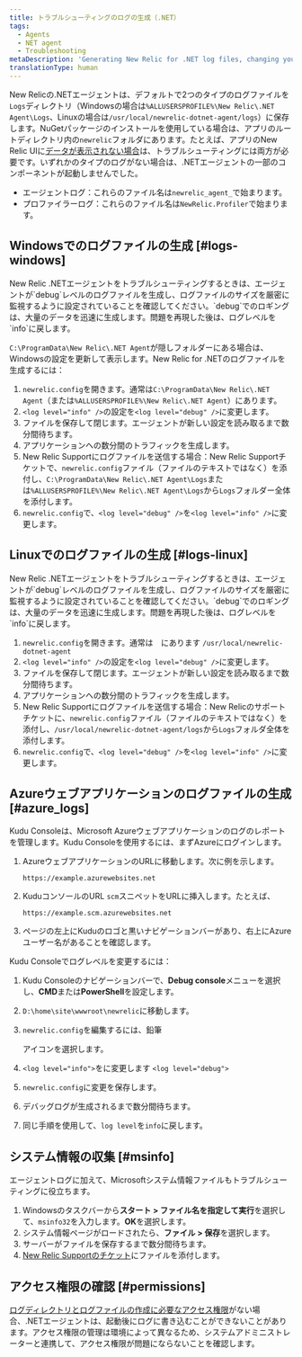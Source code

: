 ```yaml
---
title: トラブルシューティングのログの生成（.NET）
tags:
  - Agents
  - NET agent
  - Troubleshooting
metaDescription: 'Generating New Relic for .NET log files, changing your log file settings, and collecting Microsoft System Information files.'
translationType: human
---
```


New Relicの.NETエージェントは、デフォルトで2つのタイプのログファイルを`Logs`ディレクトリ（Windowsの場合は`%ALLUSERSPROFILE%\New Relic\.NET Agent\Logs`、Linuxの場合は`/usr/local/newrelic-dotnet-agent/logs`）に保存します。NuGetパッケージのインストールを使用している場合は、アプリのルートディレクトリ内の`newrelic`フォルダにあります。たとえば、アプリのNew Relic UIに[データが表示されない場合](/docs/agents/net-agent/troubleshooting/no-data-appears-net)は、トラブルシューティングには両方が必要です。いずれかのタイプのログがない場合は、.NETエージェントの一部のコンポーネントが起動しませんでした。

* エージェントログ：これらのファイル名は`newrelic_agent_`で始まります。
* プロファイラーログ：これらのファイル名は`NewRelic.Profiler`で始まります。

## Windowsでのログファイルの生成 [#logs-windows]

<Callout variant="important">
  New Relic .NETエージェントをトラブルシューティングするときは、エージェントが`debug`レベルのログファイルを生成し、ログファイルのサイズを厳密に監視するように設定されていることを確認してください。`debug`でのロギングは、大量のデータを迅速に生成します。問題を再現した後は、ログレベルを`info`に戻します。
</Callout>

`C:\ProgramData\New Relic\.NET Agent`が隠しフォルダーにある場合は、Windowsの設定を更新して表示します。New Relic for .NETのログファイルを生成するには：

1. `newrelic.config`を開きます。通常は`C:\ProgramData\New Relic\.NET Agent`（または`%ALLUSERSPROFILE%\New Relic\.NET Agent`）にあります。
2. `<log level="info" />`の設定を`<log level="debug" />`に変更します。
3. ファイルを保存して閉じます。エージェントが新しい設定を読み取るまで数分間待ちます。
4. アプリケーションへの数分間のトラフィックを生成します。
5. New Relic Supportにログファイルを送信する場合：New Relic Supportチケットで、`newrelic.config`ファイル（ファイルのテキストではなく）を添付し、`C:\ProgramData\New Relic\.NET Agent\Logs`または`%ALLUSERSPROFILE%\New Relic\.NET Agent\Logs`から`Logs`フォルダー全体を添付します。
6. `newrelic.config`で、`<log level="debug" />`を`<log level="info" />`に変更します。

## Linuxでのログファイルの生成 [#logs-linux]

<Callout variant="important">
  New Relic .NETエージェントをトラブルシューティングするときは、エージェントが`debug`レベルのログファイルを生成し、ログファイルのサイズを厳密に監視するように設定されていることを確認してください。`debug`でのロギングは、大量のデータを迅速に生成します。問題を再現した後は、ログレベルを`info`に戻します。
</Callout>

1. `newrelic.config`を開きます。通常は　にあります `/usr/local/newrelic-dotnet-agent`
2. `<log level="info" />`の設定を`<log level="debug" />`に変更します。
3. ファイルを保存して閉じます。エージェントが新しい設定を読み取るまで数分間待ちます。
4. アプリケーションへの数分間のトラフィックを生成します。
5. New Relic Supportにログファイルを送信する場合：New Relicのサポートチケットに、`newrelic.config`ファイル（ファイルのテキストではなく）を添付し、`/usr/local/newrelic-dotnet-agent/logs`から`Logs`フォルダ全体を添付します。
6. `newrelic.config`で、`<log level="debug" />`を`<log level="info" />`に変更します。

## Azureウェブアプリケーションのログファイルの生成 [#azure_logs]

Kudu Consoleは、Microsoft Azureウェブアプリケーションのログのレポートを管理します。Kudu Consoleを使用するには、まずAzureにログインします。

1. AzureウェブアプリケーションのURLに移動します。次に例を示します。

   ```
   https://example.azurewebsites.net
   ```

2. KuduコンソールのURL `scm`スニペットをURLに挿入します。たとえば、

   ```
   https://example.scm.azurewebsites.net
   ```

3. ページの左上にKuduのロゴと黒いナビゲーションバーがあり、右上にAzureユーザー名があることを確認します。

Kudu Consoleでログレベルを変更するには：

1. Kudu Consoleのナビゲーションバーで、**Debug console**メニューを選択し、**CMD**または**PowerShell**を設定します。

2. `D:\home\site\wwwroot\newrelic`に移動します。

3. `newrelic.config`を編集するには、鉛筆

   <Icon name="fe-edit-2"/>

   アイコンを選択します。

4. `<log level="info">`をに変更します `<log level="debug">`

5. `newrelic.config`に変更を保存します。

6. デバッグログが生成されるまで数分間待ちます。

7. 同じ手順を使用して、`log level`を`info`に戻します。

## システム情報の収集 [#msinfo]

エージェントログに加えて、Microsoftシステム情報ファイルもトラブルシューティングに役立ちます。

1. Windowsのタスクバーから**スタート > ファイル名を指定して実行**を選択して、`msinfo32`を入力します。**OK**を選択します。
2. システム情報ページがロードされたら、**ファイル > 保存**を選択します。
3. サーバーがファイルを保存するまで数分間待ちます。
4. [New Relic Supportのチケット](/docs/accounts-partnerships/education/getting-started-new-relic/find-help-or-file-support-ticket)にファイルを添付します。

## アクセス権限の確認 [#permissions]

[ログディレクトリとログファイルの作成に必要なアクセス権限](/docs/agents/net-agent/troubleshooting/no-data-registry-key-permission-issues)がない場合、.NETエージェントは、起動後にログに書き込むことができないことがあります。アクセス権限の管理は環境によって異なるため、システムアドミニストレーターと連携して、アクセス権限が問題にならないことを確認します。